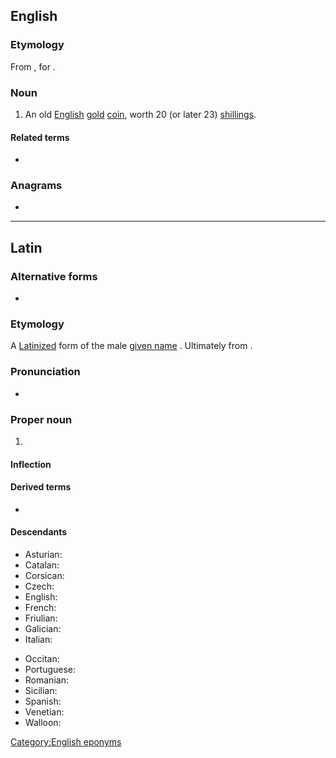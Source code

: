 ==English==

===Etymology===
From {{m|la|Carolus}}, {{etyl|la|en}} for {{m|en|Charles}}.

===Noun===
{{en-noun|es}}

# {{lb|en|historical}} An old [[English]] [[gold]] [[coin]], worth 20 (or later 23) [[shilling]]s.

====Related terms====
* {{l|en|Carolus dollar}}

===Anagrams===
* {{anagrams|en|Lacours|oculars|oscular}}

[[Category:English eponyms]]

----

==Latin==

===Alternative forms===
* {{l|la|Carlus}} {{qualifier|rather rare}}

===Etymology===
A [[Latinize]]d form of the {{der|la|goh|-}} male [[given name]] {{m|de|Karl}}. Ultimately from {{der|la|gem-pro|*karlaz}}.

===Pronunciation===
* {{la-IPA|eccl=yes}}

===Proper noun===
{{la-proper noun||Carolī|m|second}}

# {{given name|lang=la|male|from=Germanic}}

====Inflection====
{{la-decl-2nd|Carol}}

====Derived terms====
* {{l|la|Carolus Magnus}}

====Descendants====
{{top2}}
* Asturian: {{l|ast|Carlos}}
* Catalan: {{l|ca|Carles}}
* Corsican: {{l|co|Carulu}}
* Czech: {{l|cs|Karel}}
* English: {{l|en|Charles}}
* French: {{l|fr|Charles}}
* Friulian: {{l|fur|Carli}}
* Galician: {{l|gl|Carlos}}
* Italian: {{l|it|Carlo}}
{{mid2}}
* Occitan: {{l|oc|Carles}}
* Portuguese: {{l|pt|Carlos}}
* Romanian: {{l|ro|Carol}}
* Sicilian: {{l|scn|Carlu}}
* Spanish: {{l|es|Carlos}}
* Venetian: {{l|vec|Carlo}}
* Walloon: {{l|wa|Tchåle}}
{{bottom}}
